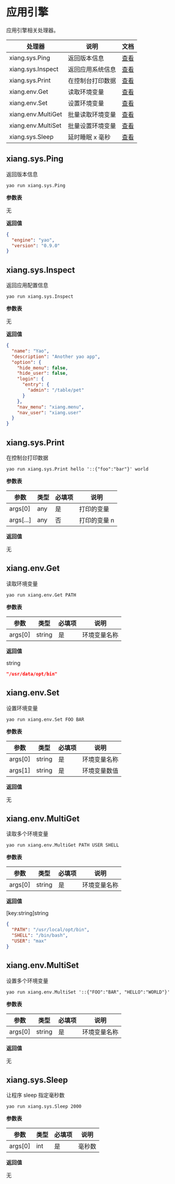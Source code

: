 # 应用引擎

应用引擎相关处理器。

| 处理器             | 说明             | 文档                        |
| ------------------ | ---------------- | --------------------------- |
| xiang.sys.Ping     | 返回版本信息     | [查看](#xiang.sys.Ping)     |
| xiang.sys.Inspect  | 返回应用系统信息 | [查看](#xiang.sys.Inspect)  |
| xiang.sys.Print    | 在控制台打印数据 | [查看](#xiang.sys.Print)    |
| xiang.env.Get      | 读取环境变量     | [查看](#xiang.env.Get)      |
| xiang.env.Set      | 设置环境变量     | [查看](#xiang.env.Set)      |
| xiang.env.MultiGet | 批量读取环境变量 | [查看](#xiang.env.MultiGet) |
| xiang.env.MultiSet | 批量设置环境变量 | [查看](#xiang.env.MultiSet) |
| xiang.sys.Sleep    | 延时睡眠 x 毫秒  | [查看](#xiang.env.Sleep)    |

## xiang.sys.Ping

返回版本信息

`yao run xiang.sys.Ping`

**参数表**

无

**返回值**

```json
{
  "engine": "yao",
  "version": "0.9.0"
}
```

## xiang.sys.Inspect

返回应用配置信息

`yao run xiang.sys.Inspect`

**参数表**

无

**返回值**

```json
{
  "name": "Yao",
  "description": "Another yao app",
  "option": {
    "hide_menu": false,
    "hide_user": false,
    "login": {
      "entry": {
        "admin": "/table/pet"
      }
    },
    "nav_menu": "xiang.menu",
    "nav_user": "xiang.user"
  }
}
```

## xiang.sys.Print

在控制台打印数据

`yao run xiang.sys.Print hello '::{"foo":"bar"}' world`

**参数表**

| 参数      | 类型 | 必填项 | 说明         |
| --------- | ---- | ------ | ------------ |
| args[0]   | any  | 是     | 打印的变量   |
| args[...] | any  | 否     | 打印的变量 n |

**返回值**

无

## xiang.env.Get

读取环境变量

`yao run xiang.env.Get PATH`

**参数表**

| 参数    | 类型   | 必填项 | 说明         |
| ------- | ------ | ------ | ------------ |
| args[0] | string | 是     | 环境变量名称 |

**返回值**

string

```json
"/usr/data/opt/bin"
```

## xiang.env.Set

设置环境变量

`yao run xiang.env.Set FOO BAR`

**参数表**

| 参数    | 类型   | 必填项 | 说明         |
| ------- | ------ | ------ | ------------ |
| args[0] | string | 是     | 环境变量名称 |
| args[1] | string | 是     | 环境变量数值 |

**返回值**

无

## xiang.env.MultiGet

读取多个环境变量

`yao run xiang.env.MultiGet PATH USER SHELL`

**参数表**

| 参数    | 类型   | 必填项 | 说明         |
| ------- | ------ | ------ | ------------ |
| args[0] | string | 是     | 环境变量名称 |

**返回值**

[key:string]string

```json
{
  "PATH": "/usr/local/opt/bin",
  "SHELL": "/bin/bash",
  "USER": "max"
}
```

## xiang.env.MultiSet

设置多个环境变量

`yao run xiang.env.MultiSet '::{"FOO":"BAR", "HELLO":"WORLD"}'`

**参数表**

| 参数    | 类型   | 必填项 | 说明         |
| ------- | ------ | ------ | ------------ |
| args[0] | string | 是     | 环境变量名称 |

**返回值**

无

## xiang.sys.Sleep

让程序 sleep 指定毫秒数

`yao run xiang.sys.Sleep 2000`

**参数表**

| 参数    | 类型 | 必填项 | 说明   |
| ------- | ---- | ------ | ------ |
| args[0] | int  | 是     | 毫秒数 |

**返回值**

无
